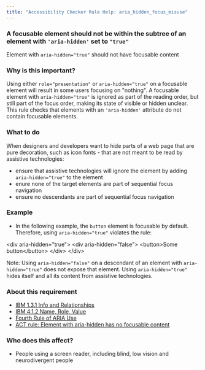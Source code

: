```yaml
---
title: "Accessibility Checker Rule Help: aria_hidden_focus_misuse"
---
```


<div className="toolHelp">
<Row>
<Column colLg={16} colMd={8} colSm={4} className="toolHead">

### A focusable element should not be within the subtree of an element with `'aria-hidden'` set to `"true"` 

<div id="locLevel"></div>

Element with `aria-hidden="true"` should not have focusable content

</Column>
</Row>
<Row>
<Column colLg={11} colMd={5} colSm={4} className="toolMain">

### Why is this important?

Using either `role="presentation"` or `aria-hidden="true"` on a focusable element will result in some users focusing on "nothing".
A focusable element with `aria-hidden="true"` is ignored as part of the reading order, 
but still part of the focus order, 
making its state of visible or hidden unclear.
This rule checks that elements with an `'aria-hidden'` attribute do not contain focusable elements.

<div id="locSnippet"></div>

### What to do

When designers and developers want to hide parts of a web page that are pure decoration, 
such as icon fonts - that are not meant to be read by assistive technologies:

* ensure that assistive technologies will ignore the element by adding `aria-hidden="true"` to the element
* enure none of the target elements are part of sequential focus navigation
* ensure no descendants are part of sequential focus navigation 

### Example

* In the following example, the `button` element is focusable by default. 
Therefore, using `aria-hidden="true"` violates the rule: 
<CodeSnippet type="multi" light={true}>
        &lt;div aria-hidden="true"&gt;
            &lt;div aria-hidden="false"&gt;
                &lt;button&gt;Some button&lt;/button&gt;
            &lt;/div&gt;
        &lt;/div&gt;
</CodeSnippet>

Note: Using `aria-hidden="false"` on a descendant of an element with `aria-hidden="true"` does not expose that element.
Using `aria-hidden="true"` hides itself and all its content from assistive technologies.

</Column>
<Column colLg={5} colMd={3} colSm={4} className="toolLeft">

### About this requirement

* [IBM 1.3.1 Info and Relationships](https://www.ibm.com/able/requirements/requirements/#1_3_1)
* [IBM 4.1.2 Name, Role, Value](https://www.ibm.com/able/requirements/requirements/#4_1_2)
* [Fourth Rule of ARIA Use](https://www.w3.org/TR/using-aria/#fourth)
* [ACT rule: Element with aria-hidden has no focusable content](https://act-rules.github.io/rules/6cfa84)

### Who does this affect?

* People using a screen reader, including blind, low vision and neurodivergent people

</Column>
</Row>
</div>

